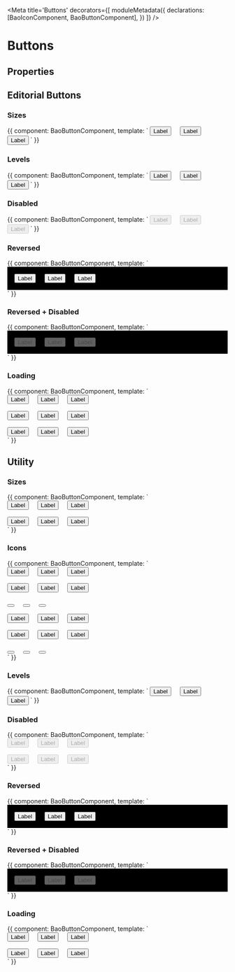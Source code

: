 
<Meta title='Buttons' decorators={[
  moduleMetadata({
    declarations: [BaoIconComponent, BaoButtonComponent],
  })
]} />

# Buttons

## Properties

<Props of={BaoButtonComponent} />


## Editorial Buttons
### Sizes
<Preview>
  <Story name='Editorial Buttons - Sizes'>{{
    component: BaoButtonComponent,
    template: `
          <button bao-button type="editorial" level="primary" size="large" style="margin-right: 1rem;">Label</button>
          <button bao-button type="editorial" level="primary" size="medium" style="margin-right: 1rem;">Label</button>
          <button bao-button type="editorial" level="primary" size="small">Label</button>
    `
  }}</Story>
</Preview>

### Levels
<Preview>
  <Story name='Editorial Buttons - Levels'>{{
    component: BaoButtonComponent,
    template: `
          <button bao-button type="editorial" level="primary" style="margin-right: 1rem;">Label</button>
          <button bao-button type="editorial" level="secondary" style="margin-right: 1rem;">Label</button>
          <button bao-button type="editorial" level="tertiary">Label</button>
    `
  }}
  </Story>
</Preview>

### Disabled
<Preview>
  <Story name='Editorial Buttons - Disabled'>{{
    component: BaoButtonComponent,
    template: `
          <button bao-button type="editorial" level="primary" disabled style="margin-right: 1rem;">Label</button>
          <button bao-button type="editorial" level="secondary" disabled style="margin-right: 1rem;">Label</button>
          <button bao-button type="editorial" level="tertiary" disabled>Label</button>
    `
  }}
  </Story>
</Preview>

### Reversed
<Preview>
  <Story name='Editorial Buttons - Reversed'>{{
    component: BaoButtonComponent,
    template: `
          <div style="background-color: black; padding: 1rem;">
            <button bao-button type="editorial" level="primary" [reversed]="true" style="margin-right: 1rem;">Label</button>
            <button bao-button type="editorial" level="secondary" [reversed]="true" style="margin-right: 1rem;">Label</button>
            <button bao-button type="editorial" level="tertiary" [reversed]="true">Label</button>
          </div>
    `
  }}
  </Story>
</Preview>

### Reversed + Disabled
<Preview>
  <Story name='Editorial Buttons - Reversed + Disabled'>{{
    component: BaoButtonComponent,
    template: `
          <div style="background-color: black; padding: 1rem;">
            <button bao-button type="editorial" level="primary" [reversed]="true" disabled style="margin-right: 1rem;">Label</button>
            <button bao-button type="editorial" level="secondary" [reversed]="true" disabled style="margin-right: 1rem;">Label</button>
            <button bao-button type="editorial" level="tertiary" [reversed]="true" disabled>Label</button>
          </div>
    `
  }}
  </Story>
</Preview>

### Loading
<Preview>
  <Story name='Editorial Buttons - Loading'>{{
    component: BaoButtonComponent,
    template: `
          <div>
            <button bao-button type="editorial" level="primary" size="large" [loading]="true" style="margin-right: 1rem;">Label</button>
            <button bao-button type="editorial" level="secondary" size="large"  [loading]="true" style="margin-right: 1rem;">Label</button>
            <button bao-button type="editorial" level="tertiary" size="large"  [loading]="true" >Label</button>
          </div>
          <div style="margin-top:1rem;">
            <button bao-button type="editorial" level="primary" [loading]="true" style="margin-right: 1rem;">Label</button>
            <button bao-button type="editorial" level="secondary" [loading]="true" style="margin-right: 1rem;">Label</button>
            <button bao-button type="editorial" level="tertiary" [loading]="true" >Label</button>
          </div>
          <div style="margin-top:1rem;">
            <button bao-button type="editorial" level="primary" size="small" [loading]="true" style="margin-right: 1rem;">Label</button>
            <button bao-button type="editorial" level="secondary" size="small"  [loading]="true" style="margin-right: 1rem;">Label</button>
            <button bao-button type="editorial" level="tertiary" size="small"  [loading]="true" >Label</button>
          </div>
    `
  }}
  </Story>
</Preview>

## Utility
### Sizes
<Preview>
  <Story name='Utility Buttons - Sizes'>{{
    component: BaoButtonComponent,
    template: `
          <div>
            <button bao-button type="utility" level="primary" size="medium" style="margin-right: 1rem;">Label</button>
            <button bao-button type="utility" level="secondary" size="medium" style="margin-right: 1rem;">Label</button>
            <button bao-button type="utility" level="tertiary" size="medium">Label</button>
          </div>
          <div style="margin-top:1rem;">
            <button bao-button type="utility" level="primary" size="small" style="margin-right: 1rem;">Label</button>
            <button bao-button type="utility" level="secondary" size="small" style="margin-right: 1rem;">Label</button>
            <button bao-button type="utility" level="tertiary" size="small">Label</button>
          </div>
    `
  }}
  </Story>
</Preview>

### Icons
<Preview>
  <Story name='Utility Buttons - Icons'>{{
    component: BaoButtonComponent,
    template: `
      <div>
        <button bao-button type="utility" level="primary" size="medium" style="margin-right: 1rem;"><bao-icon svgIcon="icon-help"></bao-icon><span>Label</span></button>
        <button bao-button type="utility" level="secondary" size="medium" style="margin-right: 1rem;"><bao-icon svgIcon="icon-help"></bao-icon><span>Label</span></button>
        <button bao-button type="utility" level="tertiary" size="medium" style="margin-right: 1rem;"><bao-icon svgIcon="icon-help"></bao-icon><span>Label</span></button>
      </div>
      <div style="margin-top: 1rem">
        <button bao-button type="utility" level="primary" size="medium" style="margin-right: 1rem;"><span>Label</span><bao-icon svgIcon="icon-help"></bao-icon></button>
        <button bao-button type="utility" level="secondary" size="medium" style="margin-right: 1rem;"><span>Label</span><bao-icon svgIcon="icon-help"></bao-icon></button>
        <button bao-button type="utility" level="tertiary" size="medium" style="margin-right: 1rem;"><span>Label</span><bao-icon svgIcon="icon-help"></bao-icon></button>
      </div>
      <div style="margin-top: 1rem">
        <button bao-button type="utility" level="primary" size="medium" aria-label="help" style="margin-right: 1rem;"><bao-icon svgIcon="icon-help"></bao-icon></button>
        <button bao-button type="utility" level="secondary" size="medium" aria-label="help" style="margin-right: 1rem;"><bao-icon svgIcon="icon-help"></bao-icon></button>
        <button bao-button type="utility" level="tertiary" size="medium" aria-label="help" style="margin-right: 1rem;"><bao-icon svgIcon="icon-help"></bao-icon></button>
      </div>
      <div style="margin-top: 1rem">
        <button bao-button type="utility" level="primary" size="small" style="margin-right: 1rem;"><bao-icon svgIcon="icon-help"></bao-icon><span>Label</span></button>
        <button bao-button type="utility" level="secondary" size="small" style="margin-right: 1rem;"><bao-icon svgIcon="icon-help"></bao-icon><span>Label</span></button>
        <button bao-button type="utility" level="tertiary" size="small" style="margin-right: 1rem;"><bao-icon svgIcon="icon-help"></bao-icon><span>Label</span></button>
      </div>
      <div style="margin-top: 1rem">
        <button bao-button type="utility" level="primary" size="small" style="margin-right: 1rem;"><span>Label</span><bao-icon svgIcon="icon-help"></bao-icon></button>
        <button bao-button type="utility" level="secondary" size="small" style="margin-right: 1rem;"><span>Label</span><bao-icon svgIcon="icon-help"></bao-icon></button>
        <button bao-button type="utility" level="tertiary" size="small" style="margin-right: 1rem;"><span>Label</span><bao-icon svgIcon="icon-help"></bao-icon></button>
      </div>
      <div style="margin-top: 1rem">
        <button bao-button type="utility" level="primary" size="small" aria-label="help" style="margin-right: 1rem;"><bao-icon svgIcon="icon-help"></bao-icon></button>
        <button bao-button type="utility" level="secondary" size="small" aria-label="help" style="margin-right: 1rem;"><bao-icon svgIcon="icon-help"></bao-icon></button>
        <button bao-button type="utility" level="tertiary" size="small" aria-label="help" style="margin-right: 1rem;"><bao-icon svgIcon="icon-help"></bao-icon></button>
      </div>
    `
  }}
  </Story>
</Preview>

### Levels
<Preview>
  <Story name='Utility Buttons - Levels'>{{
    component: BaoButtonComponent,
    template: `
          <button bao-button type="utility" level="primary" style="margin-right: 1rem;">Label</button>
          <button bao-button type="utility" level="secondary" style="margin-right: 1rem;">Label</button>
          <button bao-button type="utility" level="tertiary">Label</button>
    `
  }}
  </Story>
</Preview>

### Disabled
<Preview>
  <Story name='Utility Buttons - Disabled'>{{
    component: BaoButtonComponent,
    template: `
          <div>
            <button bao-button type="utility" level="primary" size="medium" disabled style="margin-right: 1rem;">Label</button>
            <button bao-button type="utility" level="secondary" size="medium" disabled style="margin-right: 1rem;">Label</button>
            <button bao-button type="utility" level="tertiary" size="medium" disabled>Label</button>
          </div>
          <div style="margin-top: 1rem">
            <button bao-button type="utility" level="primary" size="small" disabled style="margin-right: 1rem;">Label</button>
            <button bao-button type="utility" level="secondary" size="small" disabled style="margin-right: 1rem;">Label</button>
            <button bao-button type="utility" level="tertiary" size="small" disabled>Label</button>
          </div>
    `
  }}
  </Story>
</Preview>

### Reversed
<Preview>
  <Story name='Utility Buttons - Reversed'>{{
    component: BaoButtonComponent,
    template: `
          <div style="background-color: black; padding: 1rem;">
            <button bao-button type="utility" level="primary" [reversed]="true" style="margin-right: 1rem;">Label</button>
            <button bao-button type="utility" level="secondary" [reversed]="true" style="margin-right: 1rem;">Label</button>
            <button bao-button type="utility" level="tertiary" [reversed]="true">Label</button>
          </div>
    `
  }}
  </Story>
</Preview>


### Reversed + Disabled
<Preview>
  <Story name='Utility Buttons - Reversed + Disabled'>{{
    component: BaoButtonComponent,
    template: `
          <div style="background-color: black; padding: 1rem;">
            <button bao-button type="utility" level="primary" [reversed]="true" disabled style="margin-right: 1rem;">Label</button>
            <button bao-button type="utility" level="secondary" [reversed]="true" disabled style="margin-right: 1rem;">Label</button>
            <button bao-button type="utility" level="tertiary" [reversed]="true" disabled>Label</button>
          </div>
    `
  }}
  </Story>
</Preview>

### Loading
<Preview>
  <Story name='Utility Buttons - Loading'>{{
    component: BaoButtonComponent,
    template: `
          <div>
            <button bao-button type="utility" level="primary" [loading]="true" style="margin-right: 1rem;">Label</button>
            <button bao-button type="utility" level="secondary" [loading]="true" style="margin-right: 1rem;">Label</button>
            <button bao-button type="utility" level="tertiary" [loading]="true" >Label</button>
          </div>
          <div style="margin-top: 1rem;">
            <button bao-button type="utility" level="primary" size="small" [loading]="true" style="margin-right: 1rem;">Label</button>
            <button bao-button type="utility" level="secondary" size="small"  [loading]="true" style="margin-right: 1rem;">Label</button>
            <button bao-button type="utility" level="tertiary" size="small"  [loading]="true" >Label</button>
          </div>
    `
  }}
  </Story>
</Preview>